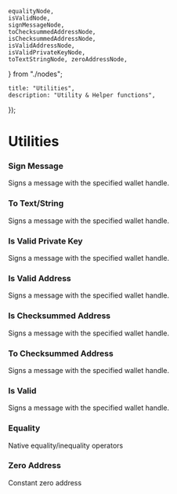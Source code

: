 	equalityNode,
	isValidNode,
	signMessageNode,
	toChecksummedAddressNode,
	isChecksummedAddressNode,
	isValidAddressNode,
	isValidPrivateKeyNode,
	toTextStringNode, zeroAddressNode,
} from "./nodes";

    title: "Utilities",
    description: "Utility & Helper functions",
});

# Utilities

### Sign Message
Signs a message with the specified wallet handle.
<Blueprint code={signMessageNode} className='w-full h-32' />

### To Text/String
Signs a message with the specified wallet handle.
<Blueprint code={toTextStringNode} className='w-full h-40' />

### Is Valid Private Key
Signs a message with the specified wallet handle.
<Blueprint code={isValidPrivateKeyNode} className='w-full h-32' />

### Is Valid Address
Signs a message with the specified wallet handle.
<Blueprint code={isValidAddressNode} className='w-full h-32' />

### Is Checksummed Address
Signs a message with the specified wallet handle.
<Blueprint code={isChecksummedAddressNode} className='w-full h-32' />

### To Checksummed Address
Signs a message with the specified wallet handle.
<Blueprint code={toChecksummedAddressNode} className='w-full h-32' />

### Is Valid
Signs a message with the specified wallet handle.
<Blueprint code={isValidNode} className='w-full h-32' />

### Equality
Native equality/inequality operators
<Blueprint code={equalityNode} className='w-full h-60' />

### Zero Address
Constant zero address
<Blueprint code={zeroAddressNode} className='w-full h-28' />
